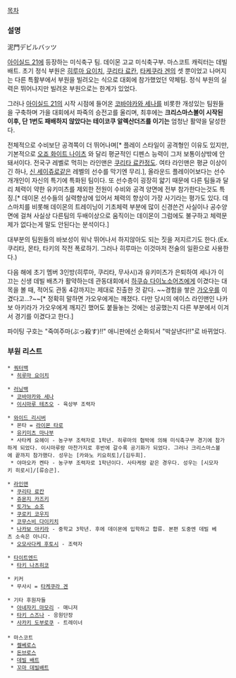 [[목차]]
=== 설명 ===
泥門デビルバッツ

[[아이실드 21]]에 등장하는 미식축구 팀. 데이몬 고교 미식축구부. 마스코트 캐릭터는 데빌 배트. 초기 정식 부원은 [[히루마 요이치]], [[쿠리타 료칸]], [[타케쿠라 겐]]의 셋 뿐이었고 나머지는 다른 특활부에서 부원을 빌려오는 식으로 대회에 참가했었던 약체팀. 정식 부원의 실력은 뛰어나지만 빌려온 부원으로는 한계가 있었다.

그러나 [[아이실드 21]]의 시작 시점에 들어온 [[코바야카와 세나]]를 비롯한 개성있는 팀원들을 구축하며 가을 대회에서 파죽의 승전고를 울리며, 최후에는 '''크리스마스볼이 시작된 이후, 단 1번도 패배하지 않았다는 테이코쿠 알렉산더즈를 이기는''' 엄청난 활약을 달성한다. 

전체적으로 수비보단 공격쪽이 더 뛰어나며[* 플레이 스타일이 공격형인 이유도 있지만, 기본적으로 [[오죠 화이트 나이츠]] 와 달리 평균적인 디펜스 능력이 그저 보통이상밖에 안돼서이다. 전국구 레벨로 먹히는 라인맨은 [[쿠리타 료칸]]정도. 여타 라인맨은 평균 이상이긴 하나, [[신 세이쥬로]]같은 레벨의 선수를 막기엔 무리.], 올라운드 플레이어보다는 선수 개개인이 자신의 특기에 특화된 팀이다. 또 선수층이 굉장히 얇기 때문에 다른 팀들과 달리 체력이 약한 유키미츠를 제외한 전원이 수비와 공격 양면에 전부 참가한다는것도 특징.[* 데이몬 선수들의 실력향상에 있어서 체력의 향상이 가장 사기라는 평가도 있다. 데스마치를 비롯해 데이몬의 트레이닝이 기초체력 부분에 많이 신경쓴건 사실이나 공수양면에 걸쳐 사실상 다른팀의 두배이상으로 움직이는 데이몬이 그럼에도 불구하고 체력문제가 없다는게 말도 안된다는 분석이다.]

대부분의 팀원들의 바보성이 워낙 뛰어나서 하지않아도 되는 짓을 저지르기도 한다.(Ex. 쿠리타, 몬타, 타키의 작전 폭로하기. 그러나 히루마는 이것마저 전술의 일환으로 사용한다.)

다음 해에 초기 멤버 3인방(히루마, 쿠리타, 무사시)과 유키미츠가 은퇴하여 세나가 이끄는 신생 데빌 배츠가 활약하는데 관동대회에서 [[하쿠슈 다이노소어즈]]에게 이겼다는 대목을 볼 때, 적어도 관동 4강까지는 제대로 진출한 것 같다. ~~경험을 쌓은 [[가오우 리키야|가오우]]를 이겼다고...?~~[* 정확히 말하면 가오우에게는 깨졌다. 다만 당시의 에이스 라인맨인 나카보 아키라가 가오우에게 깨지긴 했어도 붙들놓는 것에는 성공했는지 다른 부분에서 이겨서 경기를 이겼다고 한다.]

파이팅 구호는 "죽여주마(ぶっ殺す)!!" 애니판에선 순화되서 "박살낸다!!"로 바뀌었다.
=== 부원 리스트 ===
 * [[쿼터백]]
  * [[히루마 요이치]]

 * [[러닝백]]
  * [[코바야카와 세나]]
  * [[이시마루 테츠오]] - 육상부 조력자

 * [[와이드 리시버]]
  * 몬타 = [[라이몬 타로]]
  * [[유키미츠 마나부]]
  * 사타케 요헤이 - 농구부 조력자로 1학년. 히루마의 협박에 의해 미식축구부 경기에 참가하게 되었다. 이시마루랑 마찬가지로 후반에 갈수록 공기화가 되었다. 그러나 크리스마스볼에 끝까지 참가했다. 성우는 [카와노 키요히토]/[김두희].
  * 야마오카 켄타 - 농구부 조력자로 1학년이다. 사타케랑 같은 경우다. 성우는 [시모자키 히로시]/[류승곤].

 * [[라인맨]]
  * [[쿠리타 료칸]]
  * [[쥬몬지 카즈키]]
  * [[토가노 쇼조]]
  * [[쿠로키 코우지]]
  * [[코무스비 다이키치]]
  * [[나카보 아키라]] - 중학교 3학년. 후에 데이몬에 입학하고 합류. 본편 도중엔 데빌 베츠 소속은 아니다.
  * [[오모사다케 후토시]] - 조력자

 * [[타이트엔드]]
  * [[타키 나츠히코]]

 * 키커
  * 무사시 = [[타케쿠라 겐]]

 * 기타 후원자들
  * [[아네자키 마모리]] - 매니저
  * [[타키 스즈나]] - 응원단장
  * [[사카키 도부로쿠]] - 트레이너
 
 * 마스코트
  * [[켈베로스]]
  * [[돈브로스]]
  * [[데빌 배트]]
  * [[꼬마 데빌배트]]
